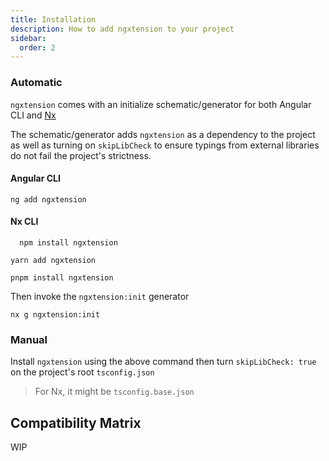 ```yaml
---
title: Installation
description: How to add ngxtension to your project
sidebar:
  order: 2
---
```



### Automatic

`ngxtension` comes with an initialize schematic/generator for both Angular CLI and [Nx](https://nx.dev)

The schematic/generator adds `ngxtension` as a dependency to the project as well as turning on `skipLibCheck` to ensure
typings from external libraries do not fail the project's strictness.

#### Angular CLI

```shell title="Adding ngxtension"
ng add ngxtension
```

#### Nx CLI

<Tabs>
	<TabItem label="npm">

```shell title="Installing ngxtension"
  npm install ngxtension
```

  </TabItem>
	<TabItem label="yarn">

```shell title="Installing ngxtension"
yarn add ngxtension
```

  </TabItem>
	<TabItem label="pnpm">

```shell title="Installing ngxtension"
pnpm install ngxtension
```

  </TabItem>
</Tabs>

Then invoke the `ngxtension:init` generator

```shell title="Invoking init generator"
nx g ngxtension:init
```

### Manual

Install `ngxtension` using the above command then turn `skipLibCheck: true` on the project's root `tsconfig.json`

> For Nx, it might be `tsconfig.base.json`

## Compatibility Matrix

WIP
